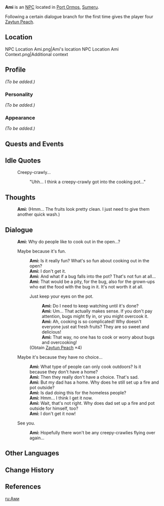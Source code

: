 {{Meta
<!-- Remove this template after adding the missing info -->
|missing_NPC_profile  = yes
}}
{{Character Infobox
|type             = NPC
|image            = NPC Ami.png
|region           = Sumeru
|affiliation      = 
|title            = 

|ancestry         = <!-- Clan/family -->
|father           = Jahangir
|mother           = 
|spouse           = 
|sibling          = 
|child            = 
|relative         = 

|voiceEN          = [[imdb:nm3158889|Jennifer Sun Bell]]<ref name="Jennifer Sun Bell 2">Twitter: [https://twitter.com/JenniferSunBell/status/1591305867424845824 EN VA Self Announcement]</ref>
|voiceCN          = 
|voiceJP          = 
|dialoguereward   = {{Card|Zaytun Peach|4}}
}}
'''Ami''' is an [[NPC]] located in [[Port Ormos]], [[Sumeru]].

Following a certain dialogue branch for the first time gives the player four [[Zaytun Peach]].

==Location==
<gallery>
NPC Location Ami.png|Ami's location
NPC Location Ami Context.png|Additional context
</gallery>

==Profile==
''(To be added.)''

===Personality===
''(To be added.)''

===Appearance===
''(To be added.)''

==Quests and Events==
{{Quests and Events}}

==Idle Quotes==
{{Dialogue start}}
: {{DIcon|Idle}} Creepy-crawly...
:: {{A|VO Ami 01.ogg}} "Uhh... I think a creepy-crawly got into the cooking pot..."
{{Dialogue end}}

==Thoughts==
{{All Schemes to Know Explanation|name=Ami}}
{{Dialogue start}}
:{{A|VO Ami All Schemes to Know 01.ogg}} '''Ami:''' (Hmm... The fruits look pretty clean. I just need to give them another quick wash.)
{{Dialogue end}}

==Dialogue==
{{Dialogue start}}
:'''Ami:''' Why do people like to cook out in the open...?
:{{DIcon}} Maybe because it's fun.
::'''Ami:''' Is it really fun? What's so fun about cooking out in the open?
::'''Ami:''' I don't get it.
::'''Ami:''' And what if a bug falls into the pot? That's not fun at all...
::'''Ami:''' That would be a pity, for the bug, also for the grown-ups who eat the food with the bug in it. It's not worth it at all.
::{{DIcon|Reward}} Just keep your eyes on the pot.
:::'''Ami:''' Do I need to keep watching until it's done?
:::'''Ami:''' Um... That actually makes sense. If you don't pay attention, bugs might fly in, or you might overcook it.
:::'''Ami:''' Ah, cooking is so complicated! Why doesn't everyone just eat fresh fruits? They are so sweet and delicious!
:::'''Ami:''' That way, no one has to cook or worry about bugs and overcooking!
::;(Obtain [[Zaytun Peach]] ×4)
:{{DIcon}} Maybe it's because they have no choice...
::'''Ami:''' What type of people can only cook outdoors? Is it because they don't have a home?
::'''Ami:''' Then they really don't have a choice. That's sad.
::'''Ami:''' But my dad has a home. Why does he still set up a fire and pot outside?
::'''Ami:''' Is dad doing this for the homeless people?
::'''Ami:''' Hmm... I think I get it now.
::'''Ami:''' Wait, that's not right. Why does dad set up a fire and pot outside for himself, too?
::'''Ami:''' I don't get it now!
:{{DIcon}} See you.
::'''Ami:''' Hopefully there won't be any creepy-crawlies flying over again...
{{Dialogue end}}

<!--
==Event Dialogue==
===Event Name===
{{Dialogue start}}
:'''{{subst:PAGENAME}}:'''
{{Dialogue end}}

==Trivia==
* 
-->
==Other Languages==
{{Other Languages
|default_hidden = 1
|en      = Ami
|zhs     = 阿米
|zhs_rm  = Āmǐ
|zht     = 阿米
|zht_rm  = Āmǐ
|ja      = アミ
|ja_rm   = Ami
|ko      = 아미
|ko_rm   = Ami
|es      = Ami
|fr      = Ami
|ru      = Ами
|th      = Ami
|vi      = Ami
|de      = Ami
|id      = Ami
|pt      = Ami
|tr      = Ami
|it      = Ami
}}

==Change History==
{{Change History|3.0}}

==References==
{{Reflist}}

[[ru:Ами]]
